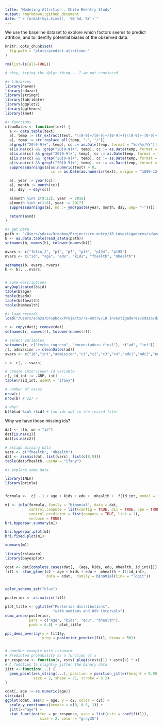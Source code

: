 ```yaml
---
title: "Modeling Attrition , Chile Reentry Study"
output: rmarkdown::github_document
date: "`r format(Sys.time(), '%B %d, %Y')`"
---
```


We use the baseline dataset to explore which factors seems to predict attrition, and to identify potential biases of the observed data.

```r
knitr::opts_chunk$set(
  fig.path = "plots/predict-attrition-"
)
```


```r

rm(list=ls(all=TRUE))

# okey, trying the dplyr thing... I am not convinced

#+ libraries
library(haven)
library(sdazar)
library(stringr)
library(lubridate)
library(ggplot2)
library(ggthemes)
library(lme4)

#+ functions
cleanDates <- function(text) {
  a <- data.table(text)
  a[, temp := str_extract(text, "([0-9]+/[0-9]+/[0-9]+)|([0-9]+-[0-9]+-[0-9]+)")]
  a[, temp := str_replace_all(temp, "-", "/")]
  a[grepl("20[0-9]+", temp), cc := as.Date(temp, format = "%d/%m/%Y")]
  a[is.na(cc) && !grep("20[0-9]+", temp), cc := as.Date(temp, format = "%d/%m/%y")]
  a[is.na(cc) && grep("20[0-9]+", temp), cc := as.Date(temp, format = "%d/%m/%Y")]
  a[is.na(cc) && !grep("20[0-9]+", temp), cc := as.Date(temp, format = "%y/%m/%d")]
  a[is.na(cc) && grepl("20[0-9]+", temp), cc := as.Date(temp, format = "%Y/%m/%d")]
  suppressWarnings(a[as.numeric(text) > 0,
                     cc := as.Date(as.numeric(text), origin = "1899-12-30")])

  a[, year := year(cc)]
  a[, month := month(cc)]
  a[, day := day(cc)]

  a[month %in% c(9:12), year := 2016]
  a[month %in% c(1:8), year := 2017]
  suppressWarnings(a[, nd := ymd(paste(year, month, day, sep= "-"))])

  return(a$nd)
}
```

```r
#+ get data
path <- "/Users/sdaza/Dropbox/Projects/re-entry/10 investigadores/sdaza/data/baseline/baseline_08052017.dta"
b <- as.data.table(read_stata(path))
setnames(b, names(b), tolower(names(b)))

ovars <- c("folio_2", "p1", "p7", "p13", "p194", "p195")
nvars <- c("id", "age", "edu", "kids", "fhealth", "mhealth")

setnames(b, ovars, nvars)
b <- b[, ..nvars]


# some descriptives
anyDuplicated(b$id)
table(b$age)
table(b$edu)
table(b$fhealth)
table(b$mhealth)

#+ load records
load("/Users/sdaza/Dropbox/Projects/re-entry/10 investigadores/sdaza/data/records/register.Rdata")

r <- copy(dat); remove(dat)
setnames(r, names(r), tolower(names(r)))

# select variables
setnames(r, c("fecha ingreso", "encuestadora final"), c("ad", "int"))
r[, admission := cleanDates(ad)]
svars <- c("id","int","admission","c1","c2","c3","c4","ndc1","ndc2","ndc3","ndc4","start","week","twomonths","sixmonths")

r <- r[, ..svars]

# create interviewer id variable
r[, id_int := .GRP, int]
table(r$id_int, useNA = "ifany")

# number of cases
nrow(r)
nrow(b) # 227 ?

# why?
b[!b$id %in% r$id] # two ids not in the record file!
```

Why we have those missing ids?


```r

dat <- r[b, on = "id"]
dat[is.na(c1)]
dat[is.na(c2)]

# assign missing data
vars <- c("fhealth", "mhealth")
dat <- assmis(dat, list(vars), list(c(8,9)))
table(dat$fhealth, useNA = "ifany")

#+ explore some data

library(INLA)
library(brinla)


formula <-  c2 ~ 1 + age + kids + edu +  mhealth +  f(id_int, model = "iid")

m1 <- inla(formula, family = "binomial", data = dat,
           control.compute = list(config = TRUE, dic = TRUE, cpo = TRUE),
           control.predictor = list(compute = TRUE, link = 1),
           verbose = TRUE)
bri.hyperpar.summary(m1)

bri.hyperpar.plot(m1)
bri.fixed.plot(m1)

summary(m1)

library(rstanarm)
library(bayesplot)

cdat <- dat[complete.cases(dat[, .(age, kids, edu, mhealth, id_int)])]
fit1 <- stan_glmer(c2 ~ age + kids + edu +  mhealth + (1|id_int),
                   data = cdat,  family = binomial(link = "logit"))


color_scheme_set("blue")

posterior <- as.matrix(fit1)

plot_title <- ggtitle("Posterior distributions",
                      "with medians and 80% intervals")
mcmc_areas(posterior,
           pars = c("age", "kids", "edu", "mhealth"),
           prob = 0.8) + plot_title

ppc_dens_overlay(y = fit1$y,
                 yrep = posterior_predict(fit1, draws = 50))


# another example with rstanarm
# Predicted probability as a function of x
pr_response <- function(x, ests) plogis(ests[1] + ests[2] * x)
# A function to slightly jitter the binary data
jitt <- function(...) {
  geom_point(aes_string(...), position = position_jitter(height = 0.05, width = 0.1),
             size = 2, shape = 21, stroke = 0.2)
}

cdat[, age := as.numeric(age)]
str(cdat)
ggplot(cdat, aes(x = age, y = c2, color = c2)) +
  scale_y_continuous(breaks = c(0, 0.5, 1)) +
  jitt(x="age") +
  stat_function(fun = pr_response, args = list(ests = coef(fit1)),
                size = 2, color = "gray35")

```


